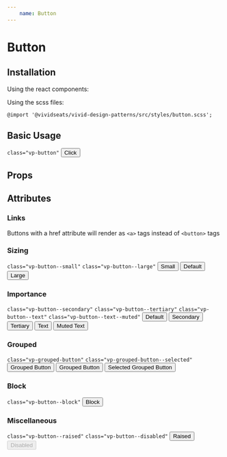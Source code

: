 ```yaml
---
    name: Button
---
```



# Button
## Installation
Using the react components:


Using the scss files:

    @import '@vividseats/vivid-design-patterns/src/styles/button.scss';

## Basic Usage
`class="vp-button"`
<Playground>
<Button>Click</Button>
</Playground>

## Props
<PropsTable of={Button}/>

## Attributes
### Links

Buttons with a href attribute will render as `<a>` tags instead of `<button>` tags

### Sizing
`class="vp-button--small"`
`class="vp-button--large"`
<Playground>
    <Button size='small'>Small</Button>
    <Button>Default</Button>
    <Button size='large'>Large</Button>
</Playground>

### Importance
`class="vp-button--secondary"`
`class="vp-button--tertiary"`
`class="vp-button--text"`
`class="vp-button--text--muted"`
<Playground>
    <Button>Default</Button>
    <Button importance='secondary'>Secondary</Button>
    <Button importance='tertiary'>Tertiary</Button>
    <Button importance='text'>Text</Button>
    <Button importance='text' muted>Muted Text</Button>
</Playground>

### Grouped
`class="vp-grouped-button"`
`class="vp-grouped-button--selected"`
<Playground>
    <Button grouped>Grouped Button</Button>
    <Button grouped>Grouped Button</Button>
    <Button grouped selected>Selected Grouped Button</Button>
</Playground>

### Block
 `class="vp-button--block"`
<Playground>
    <Button block>Block</Button>
</Playground>

### Miscellaneous
`class="vp-button--raised"`
`class="vp-button--disabled"`
<Playground>
    <Button raised>Raised</Button>
    <Button disabled>Disabled</Button>
</Playground>
